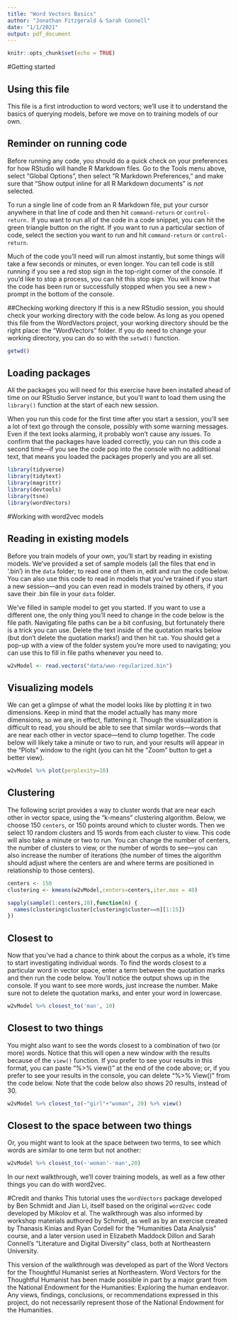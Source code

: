 ```yaml
---
title: "Word Vectors Basics"
author: "Jonathan Fitzgerald & Sarah Connell"
date: "1/1/2021"
output: pdf_document
---
```


```r
knitr::opts_chunk$set(echo = TRUE)
```

#Getting started 

## Using this file

This file is a first introduction to word vectors; we'll use it to understand the basics of querying models, before we move on to training models of our own.   

## Reminder on running code
Before running any code, you should do a quick check on your preferences for how RStudio will handle R Markdown files. Go to the Tools menu above, select "Global Options", then select "R Markdown Preferences," and make sure that "Show output inline for all R Markdown documents" is *not* selected. 

To run a single line of code from an R Markdown file, put your cursor anywhere in that line of code and then hit `command-return` or `control-return.` If you want to run all of the code in a code snippet, you can hit the green triangle button on the right. If you want to run a particular section of code, select the section you want to run and hit `command-return` or `control-return`. 

Much of the code you'll need will run almost instantly, but some things will take a few seconds or minutes, or even longer. You can tell code is still running if you see a red stop sign in the top-right corner of the console. If you'd like to stop a process, you can hit this stop sign. You will know that the code has been run or successfully stopped when you see a new `>` prompt in the bottom of the console.

##Checking working directory
If this is a new RStudio session, you should check your working directory with the code below. As long as you opened this file from the WordVectors project, your working directory should be the right place: the "WordVectors" folder. If you do need to change your working directory, you can do so with the `setwd()` function.

```r

getwd()

```

## Loading packages
All the packages you will need for this exercise have been installed ahead of time on our RStudio Server instance, but you'll want to load them using the `library()` function at the start of each new session. 

When you run this code for the first time after you start a session, you’ll see a lot of text go through the console, possibly with some warning messages. Even if the text looks alarming, it probably won’t cause any issues. To confirm that the packages have loaded correctly, you can run this code a second time—if you see the code pop into the console with no additional text, that means you loaded the packages properly and you are all set. 

```r

library(tidyverse)
library(tidytext)
library(magrittr)
library(devtools)
library(tsne)
library(wordVectors)

```

#Working with word2vec models

## Reading in existing models

Before you train models of your own, you'll start by reading in existing models. We've provided a set of sample models (all the files that end in '.bin') in the `data` folder; to read one of them in, edit and run the code below. You can also use this code to read in models that you've trained if you start a new session—and you can even read in models trained by others, if you save their .bin file in your `data` folder. 

We've filled in sample model to get you started. If you want to use a different one, the only thing you'll need to change in the code below is the file path. Navigating file paths can be a bit confusing, but fortunately there is a trick you can use. Delete the text inside of the quotation marks below (but don't delete the quotation marks!) and then hit `tab`. You should get a pop-up with a view of the folder system you're more used to navigating; you can use this to fill in file paths whenever you need to.

```r

w2vModel <- read.vectors("data/wwo-regularized.bin")

```

## Visualizing models 

We can get a glimpse of what the model looks like by plotting it in two dimensions. Keep in mind that the model actually has many more dimensions, so we are, in effect, flattening it. Though the visualization is difficult to read, you should be able to see that similar words—words that are near each other in vector space—tend to clump together. The code below will likely take a minute or two to run, and your results will appear in the "Plots" window to the right (you can hit the "Zoom" button to get a better view).

```r

w2vModel %>% plot(perplexity=10)

```

## Clustering

The following script provides a way to cluster words that are near each other in vector space, using the "k-means" clustering algorithm. Below, we choose 150 `centers`, or 150 points around which to cluster words. Then we select 10 random clusters and 15 words from each cluster to view. This code will also take a minute or two to run. You can change the number of centers, the number of clusters to view, or the number of words to see—you can also increase the number of iterations (the number of times the algorithm should adjust where the centers are and where terms are positioned in relationship to those centers).

```r

centers <- 150
clustering <- kmeans(w2vModel,centers=centers,iter.max = 40)

sapply(sample(1:centers,10),function(n) {
  names(clustering$cluster[clustering$cluster==n][1:15])
})

```

## Closest to

Now that you've had a chance to think about the corpus as a whole, it's time to start investigating individual words. To find the words closest to a particular word in vector space, enter a term between the quotation marks and then run the code below. You'll notice the output shows up in the console. If you want to see more words, just increase the number. Make sure not to delete the quotation marks, and enter your word in lowercase. 


```r

w2vModel %>% closest_to('man', 10) 

```

## Closest to two things

You might also want to see the words closest to a combination of two (or more) words. Notice that this will open a new window with the results because of the `view()` function. If you prefer to see your results in this format, you can paste "%>% view()" at the end of the code above; or, if you prefer to see your results in the console, you can delete "%>% View()" from the code below. Note that the code below also shows 20 results, instead of 30.

```r

w2vModel %>% closest_to(~"girl"+"woman", 20) %>% view()

```


## Closest to the space between two things
Or, you might want to look at the space between two terms, to see which words are similar to one term but not another: 

```r

w2vModel %>% closest_to(~'woman'-'man',20) 

```

In our next walkthrough, we'll cover training models, as well as a few other things you can do with word2vec.

#Credit and thanks
This tutorial uses the `wordVectors` package developed by Ben Schmidt and Jian Li, itself based on the original `word2vec` code developed by Mikolov et al. The walkthrough was also informed by workshop materials authored by Schmidt, as well as by an exercise created by Thanasis Kinias and Ryan Cordell for the "Humanities Data Analysis" course, and a later version used in Elizabeth Maddock Dillon and Sarah Connell's "Literature and Digital Diversity" class, both at Northeastern University.

This version of the walkthrough was developed as part of the Word Vectors for the Thoughtful Humanist series at Northeastern. Word Vectors for the Thoughtful Humanist has been made possible in part by a major grant from the National Endowment for the Humanities: Exploring the human endeavor. Any views, findings, conclusions, or recommendations expressed in this project, do not necessarily represent those of the National Endowment for the Humanities.

